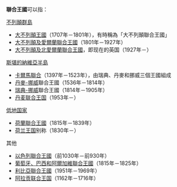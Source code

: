 '''聯合王國'''可以指：
;[[不列顛群島|不列顛群島]]
* [[大不列顛王國|大不列顛王國]]（1707年－1801年），有時稱為「大不列顛聯合王國」
* [[大不列顛及愛爾蘭聯合王國|大不列顛及愛爾蘭聯合王國]]（1801年－1927年）
* [[大不列顛及北愛爾蘭聯合王國|大不列顛及北愛爾蘭聯合王國]]，即现在的英国（1927年－）

;[[斯堪的納維亞半島|斯堪的納維亞半島]]
* [[卡爾馬聯合|卡爾馬聯合]]（1397年－1523年），由瑞典、丹麥和挪威三個王國組成
* [[丹麥-挪威|丹麥-挪威]]聯合王國（1536年－1814年）
* [[瑞典-挪威|瑞典-挪威]]聯合王國（1814年－1905年）
* [[丹麦联合王国|丹麦联合王国]]（1953年－）

;[[低地国家|低地国家]]
* [[荷蘭聯合王國|荷蘭聯合王國]]（1815年－1839年）
* [[荷兰王国_(联合王国)|荷兰王国]]别称（1830年－）

;其他
* [[以色列王國_(前期)|以色列聯合王國]]（前1030年－前930年）
* [[葡萄牙、巴西和阿爾加維聯合王國|葡萄牙、巴西和阿爾加維聯合王國]]（1815年－1825年）
* [[利比亞王國|利比亞聯合王國]]（1951年－1969年）
* [[阿拉贡王权|阿拉贡联合王国]]（1162年－1716年）

{{disambig|Cat=四字地名消歧义}}